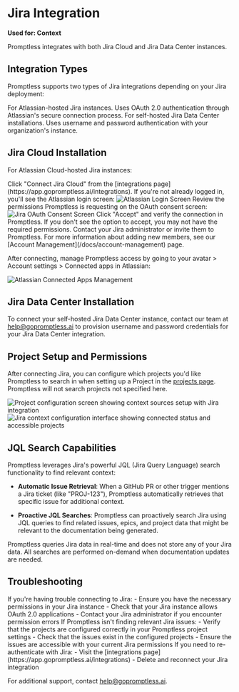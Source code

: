 # Jira Integration

**Used for: Context**

Promptless integrates with both Jira Cloud and Jira Data Center instances.

## Integration Types

Promptless supports two types of Jira integrations depending on your Jira deployment:

<CardGroup cols={2}>
  <Card title="Jira Cloud" icon="fa-solid fa-cloud">
    For Atlassian-hosted Jira instances. Uses OAuth 2.0 authentication through Atlassian's secure connection process.
  </Card>
  <Card title="Jira Data Center (Beta)" icon="fa-solid fa-server">
    For self-hosted Jira Data Center installations. Uses username and password authentication with your organization's instance.
  </Card>
</CardGroup>

## Jira Cloud Installation

For Atlassian Cloud-hosted Jira instances:

<Steps>
  <Step title="Connect Jira Cloud">
    Click "Connect Jira Cloud" from the [integrations page](https://app.gopromptless.ai/integrations).
  </Step>

  <Step title="Atlassian Login">
    If you're not already logged in, you'll see the Atlassian login screen:
<Frame>
  <img src="https://promptless-customer-doc-assets.s3.amazonaws.com/docs-images/org_2lvkgU9erOFxYhtEVVC0ymPrPdF/aab15aef-2759-42e6-93ec-d4c090526273-jira-atlassian-login.png" alt="Atlassian Login Screen" />
</Frame>
  </Step>

  <Step title="OAuth Consent">
    Review the permissions Promptless is requesting on the OAuth consent screen:
<Frame>
  <img src="https://promptless-customer-doc-assets.s3.amazonaws.com/docs-images/org_2lvkgU9erOFxYhtEVVC0ymPrPdF/aab15aef-2759-42e6-93ec-d4c090526273-jira-oauth-consent.png" alt="Jira OAuth Consent Screen" />
</Frame>
  </Step>

  <Step title="Complete Connection">
    Click "Accept" and verify the connection in Promptless. If you don't see the option to accept, you may not have the required permissions. Contact your Jira administrator or invite them to Promptless. For more information about adding new members, see our [Account Management](/docs/account-management) page.
  </Step>
</Steps>

After connecting, manage Promptless access by going to your avatar > Account settings > Connected apps in Atlassian:
<Frame>
  <img src="https://promptless-customer-doc-assets.s3.amazonaws.com/docs-images/org_2lvkgU9erOFxYhtEVVC0ymPrPdF/aab15aef-2759-42e6-93ec-d4c090526273-jira-connected-apps.png" alt="Atlassian Connected Apps Management" />
</Frame>

## Jira Data Center Installation

To connect your self-hosted Jira Data Center instance, contact our team at [help@gopromptless.ai](mailto:help@gopromptless.ai) to provision username and password credentials for your Jira Data Center integration.

## Project Setup and Permissions

After connecting Jira, you can configure which projects you'd like Promptless to search in when setting up a Project in the [projects page](https://app.gopromptless.ai/projects). Promptless will not search projects not specified here.

<Frame>
  <img src="https://promptless-customer-doc-assets.s3.amazonaws.com/docs-images/org_2lvkgU9erOFxYhtEVVC0ymPrPdF/e3bdab51-fb59-4971-aaac-32ed7dddf07b-project-context-sources-configuration.png" alt="Project configuration screen showing context sources setup with Jira integration" />
</Frame>

<Frame>
  <img src="https://promptless-customer-doc-assets.s3.amazonaws.com/docs-images/org_2lvkgU9erOFxYhtEVVC0ymPrPdF/e3bdab51-fb59-4971-aaac-32ed7dddf07b-jira-context-configuration-interface.png" alt="Jira context configuration interface showing connected status and accessible projects" />
</Frame>

## JQL Search Capabilities

Promptless leverages Jira's powerful JQL (Jira Query Language) search functionality to find relevant context:

- **Automatic Issue Retrieval**: When a GitHub PR or other trigger mentions a Jira ticket (like "PROJ-123"), Promptless automatically retrieves that specific issue for additional context.

- **Proactive JQL Searches**: Promptless can proactively search Jira using JQL queries to find related issues, epics, and project data that might be relevant to the documentation being generated.

<Note>
Promptless queries Jira data in real-time and does not store any of your Jira data. All searches are performed on-demand when documentation updates are needed.
</Note>

## Troubleshooting

<AccordionGroup>
  <Accordion title="Connection Issues">
    If you're having trouble connecting to Jira:
    - Ensure you have the necessary permissions in your Jira instance
    - Check that your Jira instance allows OAuth 2.0 applications
    - Contact your Jira administrator if you encounter permission errors
  </Accordion>

  <Accordion title="Search Results">
    If Promptless isn't finding relevant Jira issues:
    - Verify that the projects are configured correctly in your Promptless project settings
    - Check that the issues exist in the configured projects
    - Ensure the issues are accessible with your current Jira permissions
  </Accordion>

  <Accordion title="Re-authentication">
    If you need to re-authenticate with Jira:
    - Visit the [integrations page](https://app.gopromptless.ai/integrations)
    - Delete and reconnect your Jira integration
  </Accordion>
</AccordionGroup>

For additional support, contact [help@gopromptless.ai](mailto:help@gopromptless.ai).